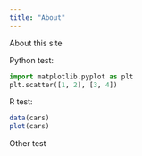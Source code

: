 ```yaml
---
title: "About"
---
```


About this site

Python test:

```python
import matplotlib.pyplot as plt
plt.scatter([1, 2], [3, 4])
```

R test:

```r
data(cars)
plot(cars)
```

Other test